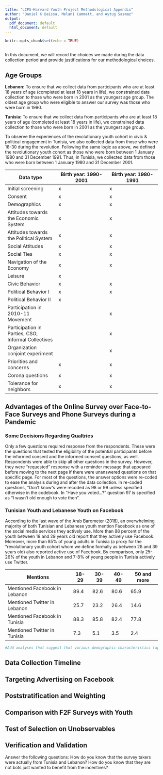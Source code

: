 ```yaml
---
title: "LCPS-Harvard Youth Project Methodological Appendix"
author: "Daniel K Baissa, Melani Cammett, and Aytug Sasmaz"
output:
  pdf_document: default
  html_document: default
---
```


```r
knitr::opts_chunk$set(echo = TRUE)
```

##

In this document, we will record the choices we made during the data collection period and provide justifications for our methodological choices. 

## Age Groups

**Lebanon:** To ensure that we collect data from participants who are at least 18 years of age (completed at least 18 years in life), we constrained data collection to those who were born in 2001 as the youngest age group. The oldest age group who were eligible to answer our survey was those who were born in 1990. 

**Tunisia:** To ensure that we collect data from participants who are at least 18 years of age (completed at least 18 years in life), we constrained data collection to those who were born in 2001 as the youngest age group. 

To observe the experiences of the revolutionary youth cohort in civic & political engagement in Tunisia, we also collected data from those who were 18-30 during the revolution. Following the same logic as above, we defined the revolutionary youth cohort as those who were born between 1 January 1980 and 31 December 1991. Thus, in Tunisia, we collected data from those who were born between 1 January 1980 and 31 December 2001. 

Data type                                             | Birth year: 1990-2001 |Birth year: 1980-1991
-------------                                         | -------------         |-------------
Initial screening                                     | x                     | x
Consent                                               | x                     | x
Demographics                                          | x                     | x
Attitudes towards the Economic System                 | x                     | x
Attitudes towards the Political System                | x                     | x
Social Attitudes                                      | x                     | x
Social Ties                                           | x                     | x
Navigation of the Economy                             | x                     | x
Leisure                                               | x                     | 
Civic Behavior                                        | x                     | x
Political Behavior I                                  | x                     | x
Political Behavior II                                 | x                     | 
Participation in 2010-11 Movement                     |                       | x
Participation in Parties, CSO, Informal Collectives   |                       | x
Organization conjoint experiment                      |                       | x
Priorities and concerns                               | x                     | x
Corona questions                                      | x                     | x
Tolerance for neighbors                               | x                     | x


## Advantages of the Online Survey over Face-to-Face Surveys and Phone Surveys during a Pandemic

### Some Decisions Regarding Qualtrics
Only a few questions required response from the respondents. These were the questions that tested the eligibility of the potential participants before the informed consent and the informed consent questions, as well. Respondents were able to skip all other questions in the survey. However, they were “requested” response with a reminder message that appeared before moving to the next page if there were unanswered questions on that specific page.
For most of the questions, the answer options were re-coded to ease the analysis during and after the data collection. In re-coded questions, “Don’t know”s were recoded as 98 or 99 unless specified otherwise in the codebook. 
In “Have you voted…?” question 97 is specified as “I wasn’t old enough to vote then”.


### Tunisian Youth and Lebanese Youth on Facebook
According to the last wave of the Arab Barometer (2018), an overwhelming majority of both Tunisian and Lebanese youth mention Facebook as one of the social media services they actively use. More than 88 percent of the youth between 18 and 29 years old report that they actively use Facebook. Moreover, more than 85% of young adults in Tunisia (a proxy for the “revolutionary youth cohort whom we define formally as between 28 and 39 years old) also reported active use of Facebook. By comparison, only 25-26% of the youth in Lebanon and 7-8% of young people in Tunisia actively use Twitter. 

Mentions                      | 18-29 | 30-39 | 40-49 | 50 and more
---------                     |-------|-------|-------|------------
Mentioned Facebook in Lebanon | 89.4  | 82.6  | 80.6  | 65.9
Mentioned Twitter in Lebanon  | 25.7  | 23.2  | 26.4  | 14.6
Mentioned Facebook in Tunisia | 88.3  | 85.8  | 82.4  | 77.8
Mentioned Twitter in Tunisia  | 7.3   | 5.1   | 3.5   | 2.4



```r
#Add analyses that suggest that various demographic characteristics (age, gender, income level, education level) do not affect the probability of “actively using Facebook” to be able to claim that almost everybody is using Facebook without any systematic differences. 
```

## Data Collection Timeline

## Targeting Advertising on Facebook

## Poststratification and Weighting

## Comparison with F2F Surveys with Youth

## Test of Selection on Unobservables 

## Verification and Validation 
Answer the following questions: How do you know that the survey takers were actually from Tunisia and Lebanon? How do you know that they are not bots just wanted to benefit from the incentives? 
